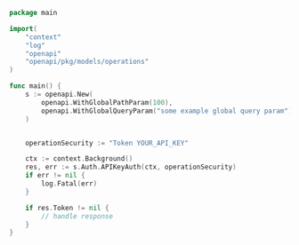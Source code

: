 ```go showLineNumbers copy filename="Api Key Auth usage example"
package main

import(
	"context"
	"log"
	"openapi"
	"openapi/pkg/models/operations"
)

func main() {
    s := openapi.New(
        openapi.WithGlobalPathParam(100),
        openapi.WithGlobalQueryParam("some example global query param"),
    )


    operationSecurity := "Token YOUR_API_KEY"

    ctx := context.Background()
    res, err := s.Auth.APIKeyAuth(ctx, operationSecurity)
    if err != nil {
        log.Fatal(err)
    }

    if res.Token != nil {
        // handle response
    }
}
```
